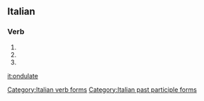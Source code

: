 ==Italian==

===Verb===
{{head|it|verb form}}

# {{inflection of|ondulare||2|p|pres|ind|lang=it}}
# {{inflection of|ondulare||2|p|imp|lang=it}}
# {{feminine plural of|ondulato|lang=it}}

[[Category:Italian verb forms]]
[[Category:Italian past participle forms]]

[[it:ondulate]]